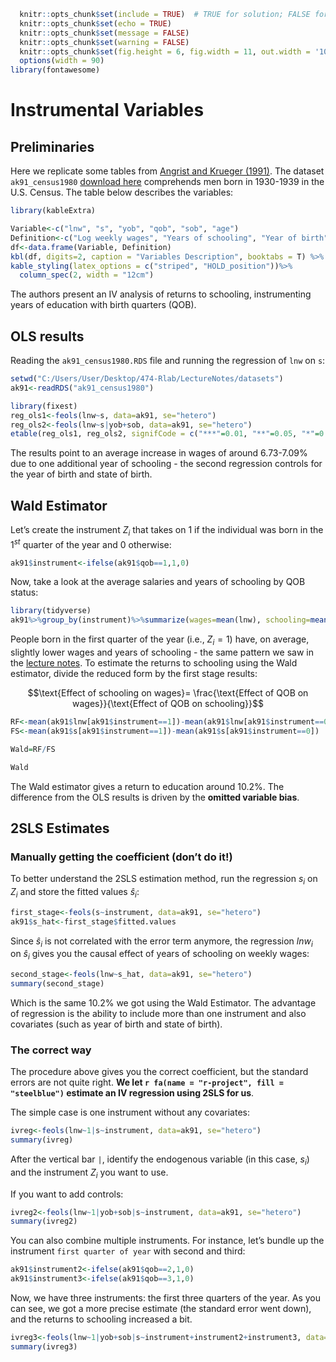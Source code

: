 ```r
  knitr::opts_chunk$set(include = TRUE)  # TRUE for solution; FALSE for questions set
  knitr::opts_chunk$set(echo = TRUE)
  knitr::opts_chunk$set(message = FALSE)
  knitr::opts_chunk$set(warning = FALSE)
  knitr::opts_chunk$set(fig.height = 6, fig.width = 11, out.width = '100%', fig.align = "center")
  options(width = 90)
library(fontawesome)
```

# Instrumental Variables

## Preliminaries

Here we replicate some tables from [Angrist and Krueger (1991)](https://www.nber.org/papers/w3572). The dataset `ak91_census1980` [download here](https://github.com/guerramarcelino/PolicyEval/raw/main/Datasets/ak91_census1980) comprehends men born in 1930-1939 in the U.S. Census. The table below describes the variables:

```r
library(kableExtra)

Variable<-c("lnw", "s", "yob", "qob", "sob", "age")
Definition<-c("Log weekly wages", "Years of schooling", "Year of birth", "Quarter of birth", "State of birth", "Age")
df<-data.frame(Variable, Definition)
kbl(df, digits=2, caption = "Variables Description", booktabs = T) %>%
kable_styling(latex_options = c("striped", "HOLD_position"))%>%
  column_spec(2, width = "12cm")

```

The authors present an IV analysis of returns to schooling, instrumenting years of education with  birth quarters (QOB).

## OLS results

Reading the `ak91_census1980.RDS` file and running the regression of `lnw` on `s`:

```r
setwd("C:/Users/User/Desktop/474-Rlab/LectureNotes/datasets")
ak91<-readRDS("ak91_census1980")

library(fixest)
reg_ols1<-feols(lnw~s, data=ak91, se="hetero")
reg_ols2<-feols(lnw~s|yob+sob, data=ak91, se="hetero")
etable(reg_ols1, reg_ols2, signifCode = c("***"=0.01, "**"=0.05, "*"=0.10))
```
The results point to an average increase in wages of around 6.73-7.09% due to one additional year of schooling - the second regression controls for the year of birth and state of birth.

## Wald Estimator

Let's create the instrument $Z_{i}$ that takes on 1 if the individual was born in the $1^{st}$ quarter of the year and 0 otherwise:

```r
ak91$instrument<-ifelse(ak91$qob==1,1,0)
```

Now, take a look at the average salaries and years of schooling by QOB status:

```r
library(tidyverse)
ak91%>%group_by(instrument)%>%summarize(wages=mean(lnw), schooling=mean(s))
```

People born in the first quarter of the year (i.e., $Z_{i}=1$) have, on average, slightly lower wages and years of schooling - the same pattern we saw in the [lecture notes](https://guerramarcelino.github.io/Econ474/Lectures/Lec4/lec4#13). To estimate the returns to schooling using the Wald estimator, divide the reduced form by the first stage results:

$$\text{Effect of schooling on wages}=
\frac{\text{Effect of QOB on wages}}{\text{Effect of QOB on schooling}}$$

```r
RF<-mean(ak91$lnw[ak91$instrument==1])-mean(ak91$lnw[ak91$instrument==0])
FS<-mean(ak91$s[ak91$instrument==1])-mean(ak91$s[ak91$instrument==0])

Wald=RF/FS

Wald
```

The Wald estimator gives a return to education around 10.2%. The difference from the OLS results is driven by the **omitted variable bias**.


## 2SLS Estimates

### Manually getting the coefficient (don't do it!)

To better understand the 2SLS estimation method, run the regression $s_{i}$ on $Z_{i}$ and store the fitted values $\hat{s}_{i}$:

```r
first_stage<-feols(s~instrument, data=ak91, se="hetero")
ak91$s_hat<-first_stage$fitted.values
```

Since $\hat{s}_{i}$ is not correlated with the error term anymore, the regression $lnw_{i}$ on $\hat{s}_{i}$ gives you the causal effect of years of schooling on weekly wages:

```r
second_stage<-feols(lnw~s_hat, data=ak91, se="hetero")
summary(second_stage)
```

Which is the same 10.2% we got using the Wald Estimator. The advantage of regression is the ability to include more than one instrument and also covariates (such as year of birth and state of birth).

### The correct way

The procedure above gives you the correct coefficient, but the standard errors are not quite right. **We let `r fa(name = "r-project", fill = "steelblue")` estimate an IV regression using 2SLS for us**.

The simple case is one instrument without any covariates:

```r
ivreg<-feols(lnw~1|s~instrument, data=ak91, se="hetero")
summary(ivreg)
```

After the vertical bar `|`, identify the endogenous variable (in this case, $s_{i}$) and the instrument $Z_{i}$ you want to use.

If you want to add controls:
```r
ivreg2<-feols(lnw~1|yob+sob|s~instrument, data=ak91, se="hetero")
summary(ivreg2)
```

You can also combine multiple instruments. For instance, let's bundle up the instrument `first quarter of year` with second and third:

```r
ak91$instrument2<-ifelse(ak91$qob==2,1,0)
ak91$instrument3<-ifelse(ak91$qob==3,1,0)
```

Now, we have three instruments: the first three quarters of the year. As you can see, we got a more precise estimate (the standard error went down), and the returns to schooling increased a bit.  

```r
ivreg3<-feols(lnw~1|yob+sob|s~instrument+instrument2+instrument3, data=ak91, se="hetero")
summary(ivreg3)
```
